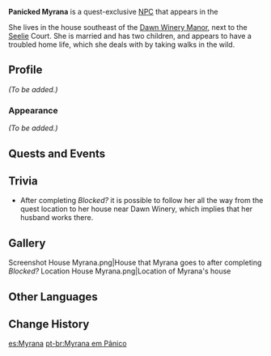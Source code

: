 {{Meta
|missing_NPC_profile = yes
}}
{{Character Infobox
|realname         = Myrana
|image            = NPC Panicked Myrana.png
|region           = Mondstadt
|location         = Mondstadt
|type             = Quest NPC
}}
'''Panicked Myrana''' is a quest-exclusive [[NPC]] that appears in the {{Quest|Blocked?}}

She lives in the house southeast of the [[Dawn Winery Manor]], next to the [[Seelie]] Court. She is married and has two children, and appears to have a troubled home life, which she deals with by taking walks in the wild.

==Profile==
<!-- detailed story/lore information goes here -->
''(To be added.)''

===Appearance===
''(To be added.)''

==Quests and Events==
{{Quests and Events}}

==Trivia==
* After completing ''Blocked?'' it is possible to follow her all the way from the quest location to her house near Dawn Winery, which implies that her husband works there.

==Gallery==
<gallery>
Screenshot House Myrana.png|House that Myrana goes to after completing ''Blocked?''
Location House Myrana.png|Location of Myrana's house
</gallery>

==Other Languages==
{{Other Languages
|default_hidden = 1
|en      = Panicked Myrana
|zhs     = 惊慌的米拉娜
|zhs_rm  = Jīnghuāng de Mǐlānà
|zht     = 驚慌的米拉娜
|zht_rm  = Jīnghuāng de Mǐlānà
|ja      = 慌てるミラナ
|ja_rm   = Awateru Mirana
|ko      = 당황한 미라나
|es      = La Asustadiza Myrana
|fr      = Milana
|ru      = Паникующая Мирана
|th      = Myrana ผู้ตื่นกลัว
|th_rm   = Myrana Phu Tuen Klua
|vi      = Myrana Hoảng Hốt
|de      = Panische Myrana
|id      = Myrana yang Panik
|pt      = Myrana em Pânico
|tr      = Telaşlı Myrana
|it      = Myrana spaventata
}}

==Change History==
{{Change History|1.0}}

[[es:Myrana]]
[[pt-br:Myrana em Pânico]]